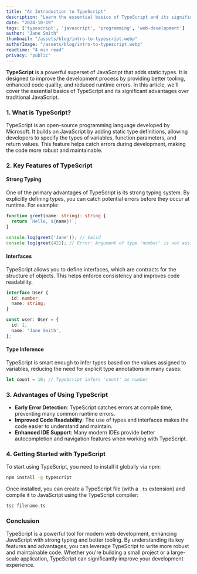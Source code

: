 ```yaml
---
title: "An Introduction to TypeScript"
description: "Learn the essential basics of TypeScript and its significant advantages over traditional JavaScript."
date: "2024-10-19"
tags: ['typescript', 'javascript', 'programming', 'web-development']
author: "Jane Smith"
thumbnail: "/assets/blog/intro-to-typescript.webp"
authorImage: "/assets/blog/intro-to-typescript.webp"
readtime: "4 min read"
privacy: "public"
---
```


**TypeScript** is a powerful superset of JavaScript that adds static types. It is designed to improve the development process by providing better tooling, enhanced code quality, and reduced runtime errors. In this article, we'll cover the essential basics of TypeScript and its significant advantages over traditional JavaScript.

### **1. What is TypeScript?**

TypeScript is an open-source programming language developed by Microsoft. It builds on JavaScript by adding static type definitions, allowing developers to specify the types of variables, function parameters, and return values. This feature helps catch errors during development, making the code more robust and maintainable.

### **2. Key Features of TypeScript**

#### Strong Typing

One of the primary advantages of TypeScript is its strong typing system. By explicitly defining types, you can catch potential errors before they occur at runtime. For example:

```typescript
function greet(name: string): string {
  return `Hello, ${name}!`;
}

console.log(greet('Jane')); // Valid
console.log(greet(42)); // Error: Argument of type 'number' is not assignable to parameter of type 'string'.
```

#### Interfaces

TypeScript allows you to define interfaces, which are contracts for the structure of objects. This helps enforce consistency and improves code readability.

```typescript
interface User {
  id: number;
  name: string;
}

const user: User = {
  id: 1,
  name: 'Jane Smith',
};
```

#### Type Inference

TypeScript is smart enough to infer types based on the values assigned to variables, reducing the need for explicit type annotations in many cases:

```typescript
let count = 10; // TypeScript infers 'count' as number
```

### **3. Advantages of Using TypeScript**

- **Early Error Detection**: TypeScript catches errors at compile time, preventing many common runtime errors.
- **Improved Code Readability**: The use of types and interfaces makes the code easier to understand and maintain.
- **Enhanced IDE Support**: Many modern IDEs provide better autocompletion and navigation features when working with TypeScript.

### **4. Getting Started with TypeScript**

To start using TypeScript, you need to install it globally via npm:

```bash
npm install -g typescript
```

Once installed, you can create a TypeScript file (with a `.ts` extension) and compile it to JavaScript using the TypeScript compiler:

```bash
tsc filename.ts
```

### **Conclusion**

TypeScript is a powerful tool for modern web development, enhancing JavaScript with strong typing and better tooling. By understanding its key features and advantages, you can leverage TypeScript to write more robust and maintainable code. Whether you're building a small project or a large-scale application, TypeScript can significantly improve your development experience.